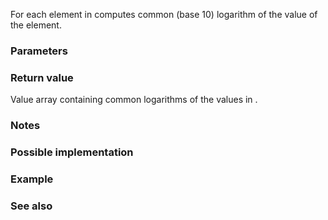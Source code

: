 {{cpp/title|log10{{small|(std::valarray)}}}}
{{cpp/numeric/valarray/navbar}}
{{ddcl|header=valarray|1=
template&lt; class T &gt;
valarray&lt;T&gt; log10( const valarray&lt;T&gt;&amp; va );
}}

For each element in {{c|va}} computes common (base 10) logarithm of the value of the element. 

===Parameters===
{{par begin}}
{{par|va|value array to apply the operation to}}
{{par end}}

===Return value===
Value array containing common logarithms of the values in {{c|va}}.

===Notes===
{{cpp/numeric/valarray/notes unq|log10}}

{{cpp/numeric/valarray/notes ret|log10}}

===Possible implementation===
{{cpp/numeric/valarray/impl|log10}}

===Example===
{{example
|code=
#include &lt;cmath&gt;
#include &lt;iomanip&gt;
#include &lt;iostream&gt;
#include &lt;valarray&gt;

void show(char const* title, const std::valarray&lt;float&gt;&amp; va)
{
    std::cout &lt;&lt; title &lt;&lt; " : " &lt;&lt; std::right;
    for (float x : va)
        std::cout &lt;&lt; std::setw(6) &lt;&lt; x;
    std::cout &lt;&lt; '\n';
}

int main()
{
    const std::valarray&lt;float&gt; n{-2.f, -1.f, 0.f, 1.f, 2.f, 3.f, INFINITY};
    const std::valarray&lt;float&gt; pow10{std::pow(10.f, n)};
    const std::valarray&lt;float&gt; log10_pow10{std::log10(pow10)};

    show("n      ", n);
    show("10ⁿ    ", pow10);
    show("lg(10ⁿ)", log10_pow10);
}
|output=
n       :     -2    -1     0     1     2     3   inf
10ⁿ     :   0.01   0.1     1    10   100  1000   inf
lg(10ⁿ) :     -2    -1     0     1     2     3   inf
}}

===See also===
{{dsc begin}}
{{dsc inc|cpp/numeric/valarray/dsc log}}
{{dsc inc|cpp/numeric/math/dsc log10}}
{{dsc inc|cpp/numeric/complex/dsc log10}}
{{dsc end}}

{{langlinks|de|es|fr|it|ja|pt|ru|zh}}